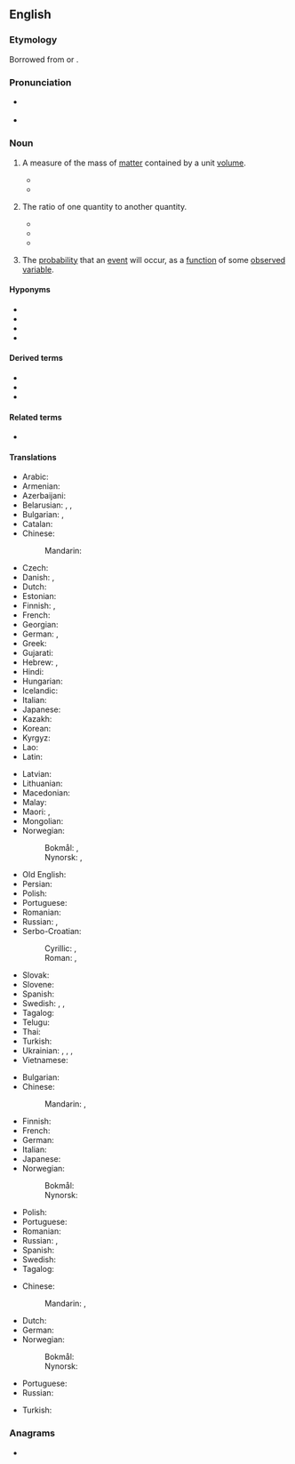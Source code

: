 ==English==
{{wikipedia}}

===Etymology===
Borrowed from {{bor|en|frm|densité}} or {{bor|en|la|densitas}}.

===Pronunciation===
* {{a|UK}} {{IPA|/ˈdɛn.sɪ.ti/|/ˈdɛn.sə.ti/|lang=en}}
* {{a|US}} {{IPA|/ˈdɛn.sə.ti/|[ˈdɛn.sə.ɾi]|lang=en}}

===Noun===
{{en-noun|~|densities}}

# {{senseid|en|physics: amount of matter contained by a given volume}}{{lb|en|physics}} A measure of the mass of [[matter]] contained by a unit [[volume]].
#* {{quote-journal|lang=en|year=2013|month=May-June|author=Kevin Heng
|title=[http://www.americanscientist.org/issues/pub/2013/3/why-does-nature-form-exoplanets-easily Why Does Nature Form Exoplanets Easily?]
|volume=101|issue=3|page=184|magazine={{w|American Scientist}}
|passage=In the past two years, NASA’s Kepler Space Telescope has located nearly 3,000 exoplanet candidates ranging from sub-Earth-sized minions to gas giants that dwarf our own Jupiter. Their '''densities''' range from that of styrofoam to iron.}}
#* {{quote-journal|lang=en|date= 3 October 2018|doi= 10.3791/56305| pmid=29553544|author=Youn Young Shim|author2=Rana Mustafa|author3=Jianheng Shen|author4=Kornsulee Ratanapariyanuch|author5=Martin J. T. Reaney|title= Composition and Properties of Aquafaba: Water Recovered from Commercially Canned Chickpeas|work= Journal of Visualized Experiments|volume=132 |url= https://www.nytimes.com/2016/05/11/dining/aquafaba-vegan-egg-substitute.html |passage=  Aquafaba was recovered from 10 commercial canned chickpea products and correlations among aquafaba composition, '''density''', viscosity and foaming properties were investigated. Proton NMR was used to characterize aquafaba composition before and after ultrafiltration through membranes with different molecular weight cut offs (MWCOs of 3, 10, or 50 kDa).}}
# {{senseid|en|number of particles or other quantity contained by a given volume}}The ratio of one quantity to another quantity.
#* {{quote-text|lang=en|year=2007|author=Lisa Akbari|title=Every Woman's Guide to Beautiful Hair at Any Age|page=37|url=https://books.google.com/books?id=y_fJX5VqTAkC&lpg=PA38&dq=%22your%20density%22&pg=PA37#v=onepage&q=%22density%22&f=false|passage='''Density''', which is genetically linked, deals with the number of strands per square inch on your scalp. Normal '''density''' can range from slight to substantial, varying from person to person.}}
#* {{quote-text|lang=en|year=2010|author=Alyssa Ast|title=The Fundamentals of SEO for the Average Joe|page=23|url=https://books.google.com/books?id=2-ByAgAAQBAJ&lpg=PA23&dq=%22your%20density%22&pg=PA23#v=onepage&q=density&f=false|passage=It is vital to use proper keyword '''density''' because if your '''density''' is too low, your SERP's ranking decreases.}}
#* {{quote-text|lang=en|year=2010|author=Neil Gillespie|title=Discover Your Core, Then Go for More|page=42|url=https://books.google.com/books?id=XtAcAgAAQBAJ&lpg=PA40&dq=%22your%20density%22&pg=PA42#v=onepage&q=density&f=false|passage=Let's say you get a new customer across town and you don't have any other customers over there. You still need to be competitive with price, but it costs too much money to send crews or a serviceman to one account across town. You need to get more customers over there for margins to exceed the costs of going over there. Once you hit a certain '''density''', you're in the black.}}
#: {{ux|en|The number of particles per unit volume of a specified volume can be considered to be the particle '''density''' for the specified volume.}}
# {{senseid|en|probability}}The [[probability]] that an [[event]] will occur, as a [[function]] of some [[observe]]d [[variable]].

====Hyponyms====
* {{l|en|charge density}}
* {{l|en|energy density}}
* {{l|en|electron density}}
* {{l|en|freight density}}

====Derived terms====
* {{l|en|high-density}}
* {{l|en|medium-density}}
* {{l|en|low-density}}

====Related terms====
* {{l|en|dense}}

====Translations====
{{trans-top|physics: amount of matter contained by a given volume}}
* Arabic: {{t+|ar|كَثَافَة|f}}
* Armenian: {{t+|hy|խտություն}}
* Azerbaijani: {{t|az|sıxlığı}}
* Belarusian: {{t|be|шчы́льнасць|f}}, {{t|be|густата́|f}}, {{t|be|гушчыня́|f}}
* Bulgarian: {{t+|bg|плъ̀тност|f}}, {{t+|bg|гъстота́|f}}
* Catalan: {{t+|ca|densitat|f}}
* Chinese:
*: Mandarin: {{t+|cmn|密度|tr=mìdù|sc=Hani}}
* Czech: {{t+|cs|hustota|f}}
* Danish: {{t+|da|massefylde|c}}, {{t|da|densitet|c}}
* Dutch: {{t+|nl|dichtheid|f}}
* Estonian: {{t|et|tihedus}}
* Finnish: {{t+|fi|tiheys}}, {{t+|fi|ominaispaino}}
* French: {{t+|fr|densité|f}}
* Georgian: {{t|ka|სიმჭიდროვე}}
* German: {{t+|de|Dichte|f}}, {{t|de|Massendichte|f}}
* Greek: {{t+|el|πυκνότητα|f}}
* Gujarati: {{t|gu|ઘનતા|f}}
* Hebrew: {{t+|he|צפיפות החומר|m}}, {{t+|he|צְפִיפוּת|f|tr=ts'fifut}}
* Hindi: {{t+|hi|घनत्व|m}}
* Hungarian: {{t+|hu|sűrűség}}
* Icelandic: {{t|is|þéttleiki|m}}
* Italian: {{t+|it|densità|f}}
* Japanese: {{t+|ja|密度|tr=みつど, mitsudo}}
* Kazakh: {{t|kk|тығыздық}}
* Korean: {{t+|ko|밀도}}
* Kyrgyz: {{t+|ky|тыгыздык}}
* Lao: {{t|lo|ຄວາມ​ຫນາ​ແຫນ້ນ|tr=khuām nā nǣn}}
* Latin: {{t+|la|densitas|f}}
{{trans-mid}}
* Latvian: {{t|lv|blīvums|m}}
* Lithuanian: {{t|lt|tankis|m}}
* Macedonian: {{t|mk|густина|f}}
* Malay: {{t|ms|ketumpatan}}
* Maori: {{t|mi|kiato}}, {{t|mi|apiapitanga}}
* Mongolian: {{t+|mn|нягт}}
* Norwegian:
*: Bokmål: {{t|nb|massetetthet|m|f}}, {{t|nb|densitet|m}}
*: Nynorsk: {{t|nn|massetettleik|m}}, {{t|nn|densitet|m}}
* Old English: {{t|ang|þicnes|f}}
* Persian: {{t+|fa|چگالی|tr=čegâli}}
* Polish: {{t+|pl|gęstość|f}}
* Portuguese: {{t+|pt|densidade|f}}
* Romanian: {{t+|ro|densitate|f}}
* Russian: {{t+|ru|пло́тность|f}}, {{t+|ru|густота́|f}}
* Serbo-Croatian:
*: Cyrillic: {{t|sh|густина|f}}, {{t|sh|густоћа|f}}
*: Roman: {{t+|sh|gustina|f}}, {{t+|sh|gustoća|f}}
* Slovak: {{t|sk|hustota|f}}
* Slovene: {{t+|sl|gostota|f}}
* Spanish: {{t+|es|densidad|f}}
* Swedish: {{t+|sv|täthet}}, {{t|sv|massvolym|c}}, {{t+|sv|densitet|c}}
* Tagalog: {{t|tl|kasiksikan}}
* Telugu: {{t+|te|సాంద్రత|tr=saandratha}}
* Thai: {{t+|th|ความหนาแน่น}}
* Turkish: {{t+|tr|yoğunluk}}
* Ukrainian: {{t|uk|щі́льність|f}}, {{t|uk|густота́|f}}, {{t+|uk|густина́|f}}, {{t|uk|гу́стість|f}}
* Vietnamese: {{t|vi|khối lượng riêng}}
{{trans-bottom}}

{{trans-top|number of particles or other quantity contained by a given volume}}
* Bulgarian: {{t+|bg|плъ̀тност|f}}
* Chinese:
*: Mandarin: {{t+|cmn|濃度|sc=Hani}}, {{t+|cmn|浓度|tr=nóngdù|sc=Hani}}
* Finnish: {{t+|fi|tiheys}}
* French: {{t+|fr|densité}}
* German: {{t+|de|Dichte|f}}
* Italian: {{t+|it|densità|f}}
* Japanese: {{t+|ja|濃度|tr=のうど, nōdo}}
* Norwegian:
*: Bokmål: {{t|nb|tetthet|m|f}}
*: Nynorsk: {{t|nn|tettleik|m}}
{{trans-mid}}
* Polish: {{t+|pl|gęstość|f}}
* Portuguese: {{t+|pt|densidade|f}}
* Romanian: {{t+|ro|densitate|f}}
* Russian: {{t+|ru|пло́тность|f}}, {{t+|ru|густота́|f}}
* Spanish: {{t+|es|densidad}}
* Swedish: {{t+|sv|täthet}}
* Tagalog: {{t|tl|kasiksikan}}
{{trans-bottom}}

{{trans-top|probability}}
* Chinese:
*: Mandarin: {{t+|cmn|可能性|tr=kěnéngxìng}}, {{t+|cmn|概率|tr=gàilǜ}}
* Dutch: {{t+|nl|waarschijnlijkheid|f}}
* German: {{t+|de|Wahrscheinlichkeit|f}}
* Norwegian:
*: Bokmål: {{t|nb|sannsynlighetstetthet|m|f}}
*: Nynorsk: {{t|nn|sannsynstettleik|m}}
{{trans-mid}}
* Portuguese: {{t+|pt|densidade|f}}
* Russian: {{t+|ru|вероя́тность|f}}
{{trans-bottom}}

{{checktrans-top}}
* Turkish: {{t+check|tr|yoğunluk}}
{{trans-mid}}
{{trans-bottom}}

===Anagrams===
* {{anagrams|en|a=deinsty|Destiny|destiny}}